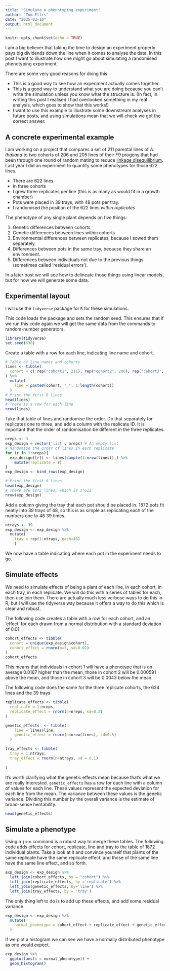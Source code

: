 ```yaml
---
title: "Simulate a phenotyping experiment"
author: "Tom Ellis"
date: "2025-03-10"
output: html_document
---
```


```r
knitr::opts_chunk$set(echo = TRUE)
```

I am a big believer that taking the time to design an experiment properly pays big dividends down the line when it comes to analyse the data.
In this post I want to illustrate how one might go about simulating a randomised phenotyping experiment.

There are some very good reasons for doing this:

* This is a good way to see how an experiment actually comes together.
* This is a good way to understand what you are doing because you can't write the simulation unless you know what the structure is. (In fact, in writing this post I realised I had overlooked something in my real analysis, which goes to show that this works!)
* I want to use this example to illustrate some downstream analyses in future posts, and using simulations mean that we will check we got the correct answer.

## A concrete experimental example

I am working on a project that compares a set of 211 parental lines of *A. thaliana* to two cohorts of 206 and 205 lines of their F9 progeny that had been through one round of random mating to reduce [linkage disequilibrium]({% link _posts/2025-02-12-ld.md %}).
Last year I did an experiment to quantify some phenotypes for those 622 lines.

* There are 622 lines
* In three cohorts
* I grew three replicates per line (this is as many as would fit in a growth chamber)
* Pots were placed in 39 trays, with 48 pots per tray.
* I randomised the position of the 622 lines *within replicates*

The phenotype of any single plant depends on five things:

1. Genetic differences between cohorts
2. Genetic differences between lines within cohorts
3. Environmental differences between replicates, because I sowed them separately.
4. Differences between pots in the same tray, because they share an environment.
5. Differences between individuals not due to the previous things (sometimes called 'residual errors').

In a later post we will see how to delineate those things using linear models, but for now we will generate some data.

## Experimental layout

I will use the `tidyverse` package for `R` for these simulations.

This code loads the package and sets the random seed.
This ensures that if we run this code again we will get the same data from the commands to random-number generators.

```r
library(tidyverse)
set.seed(638)
```

Create a table with a row for each line, indicating line name and cohort.

```r
# Table of line names and cohorts
lines <- tibble(
  cohort = c( rep("cohort1", 211), rep("cohort2", 206), rep("cohort3", 207) )
) %>% 
  mutate(
    line = paste0(cohort, "_", 1:length(cohort))
  )
# Print the first 6 lines
head(lines)
# There is a row for each line
nrow(lines)
```

Take that table of lines and randomise the order.
Do that separately for replicates one to three, and add a column with the replicate ID.
It is important that the order of randomisation be different in the three replicates.

```r
nreps <- 3
exp_design = vector('list', nreps) # An empty list
# Randomise the order of lines in each replicate
for (r in 1:nreps){
  exp_design[[r]] <- lines[sample(1:nrow(lines)),] %>% 
    mutate(replicate = r)
}
exp_design <- bind_rows(exp_design)

# Print the first 6 lines
head(exp_design)
# There are 1872 lines, which is 3*622
nrow(exp_design)
```

Add a column giving the tray that each pot should be placed in.
1872 pots fit neatly into 39 trays of 48, so this is as simple as replicating each of the numbers one to 48 39 times.

```r
ntrays <- 39
exp_design <- exp_design %>% 
  mutate(
    tray = rep(1:ntrays, each=48)
    )
```

We now have a table indicating where each pot in the experiment needs to go.

## Simulate effects

We need to simulate effects of being a plant of each line, in each cohort, in each tray, in each replicate.
We will do this with a series of tables for each, then use join them.
There are actually much less verbose ways to do this in R, but I will use the tidyverse way because it offers a way to do this which is clear and robust.

The following code creates a table with a row for each cohort, and an 'effect' for each drawn from a normal distribution with a standard deviation of 0.01.

```r

cohort_effects <- tibble(
  cohort = unique(exp_design$cohort),
  cohort_effect = rnorm(n=3, sd=0.01)
)
cohort_effects
```

This means that individuals in cohort 1 will have a phenotype that is on average 0.0167 higher than the mean, those in cohort 2 will be 0.000591 above the mean, and those in cohort 3 will be 0.0043 below the mean.

The following code does the same for the three replicate cohorts, the 624 lines and the 39 trays

```r
replicate_effects <- tibble(
  replicate = 1:nreps,
  replicate_effect = rnorm(n=nreps, sd=0.2)
)

genetic_effects  <- tibble(
    line = lines$line,
    genetic_effect = rnorm(n=nrow(lines), sd=0.5)
  )

tray_effects <- tibble(
  tray = 1:ntrays,
  tray_effect = rnorm(n=ntrays, sd = 0.1)
  
)
```

It's worth clarifying what the genetic effects mean because that's what we are really interested.
`genetic_effects` has a row for each line with a column of values for each line.
These values represent the expected deviation for each line from the mean.
The variance between these values is the genetic variance.
Dividing this number by the overall variance is the estimate of broad-sense heritability.

```r
head(genetic_effects)
```

## Simulate a phenotype

Using a `join` command is a robust way to merge these tables.
The following code adds effects for cohort, replicate, line and tray to the table of 1872 individual plants.
Take a look at it and convince yourself that plants of the same replicate have the same replicate effect, and those of the same line have the same line effect, and so forth.

```r
exp_design <- exp_design %>% 
  left_join(cohort_effects, by = "cohort") %>% 
  left_join(replicate_effects, by ='replicate') %>% 
  left_join(genetic_effects, by='line') %>%
  left_join(tray_effects, by = 'tray')
```

The only thing left to do is to add up these effects, and add some residual variance.

```r
exp_design <- exp_design %>% 
  mutate(
    normal_phenotype = cohort_effect + replicate_effect + genetic_effect + tray_effect + rnorm(nrow(exp_design), 0.19)
  )
```

If we plot a histogram we can see we have a normally distributed phenotype as one would expect.

```r
exp_design %>% 
  ggplot(aes(x = normal_phenotype)) +
  geom_histogram()
```